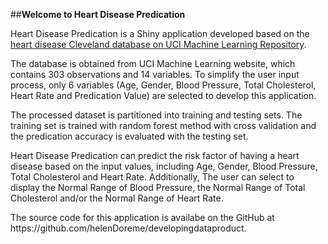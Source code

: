 ##**Welcome to Heart Disease Predication**

Heart Disease Predication is a Shiny application developed based on the [heart disease Cleveland database on UCI Machine Learning Repository](http://archive.ics.uci.edu/ml/machine-learning-databases/heart-disease/processed.cleveland.data).

The database is obtained from UCI Machine Learning website, which contains 303 observations and 14 variables. To simplify the user input process, only 6 variables (Age, Gender, Blood Pressure, Total Cholesterol, Heart Rate and Predication Value) are selected to develop this application. 

The processed dataset is partitioned into training and testing sets. The training set is trained with random forest method with cross validation and the predication accuracy is evaluated with the testing set. 

Heart Disease Predication can predict the risk factor of having a heart disease based on the input values, including Age, Gender, Blood Pressure, Total Cholesterol and Heart Rate. Additionally, The user can select to display the Normal Range of Blood Pressure, the Normal Range of Total Cholesterol and/or the Normal Range of Heart Rate. 

The source code for this application is availabe on the GitHub at https://github.com/helenDoreme/developingdataproduct. 

